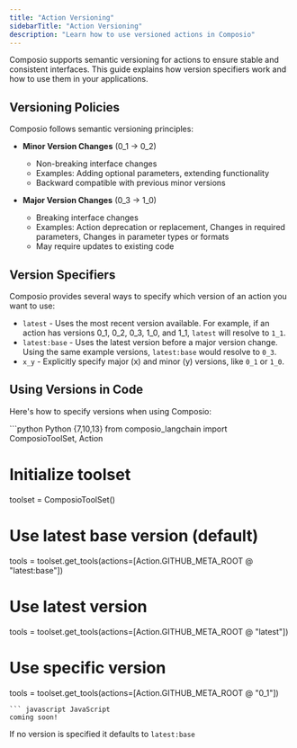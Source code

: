 ```yaml
---
title: "Action Versioning"
sidebarTitle: "Action Versioning"
description: "Learn how to use versioned actions in Composio"
---
```


Composio supports semantic versioning for actions to ensure stable and consistent interfaces. This guide explains how version specifiers work and how to use them in your applications.

## Versioning Policies

Composio follows semantic versioning principles:

- **Minor Version Changes** (0_1 → 0_2)
  - Non-breaking interface changes
  - Examples: Adding optional parameters, extending functionality
  - Backward compatible with previous minor versions

- **Major Version Changes** (0_3 → 1_0)
  - Breaking interface changes
  - Examples: Action deprecation or replacement, Changes in required parameters, Changes in parameter types or formats
  - May require updates to existing code

## Version Specifiers

Composio provides several ways to specify which version of an action you want to use:

- `latest` - Uses the most recent version available. For example, if an action has versions 0_1, 0_2, 0_3, 1_0, and 1_1, `latest` will resolve to `1_1`.
- `latest:base` - Uses the latest version before a major version change. Using the same example versions, `latest:base` would resolve to `0_3`.
- `x_y` - Explicitly specify major (x) and minor (y) versions, like `0_1` or `1_0`.

## Using Versions in Code

Here's how to specify versions when using Composio:

<CodeGroup>
```python Python {7,10,13}
from composio_langchain import ComposioToolSet, Action

# Initialize toolset
toolset = ComposioToolSet()

# Use latest base version (default)
tools = toolset.get_tools(actions=[Action.GITHUB_META_ROOT @ "latest:base"])

# Use latest version
tools = toolset.get_tools(actions=[Action.GITHUB_META_ROOT @ "latest"])

# Use specific version
tools = toolset.get_tools(actions=[Action.GITHUB_META_ROOT @ "0_1"])
```
``` javascript JavaScript
coming soon!
```
</CodeGroup>

<Info>If no version is specified it defaults to `latest:base`</Info>